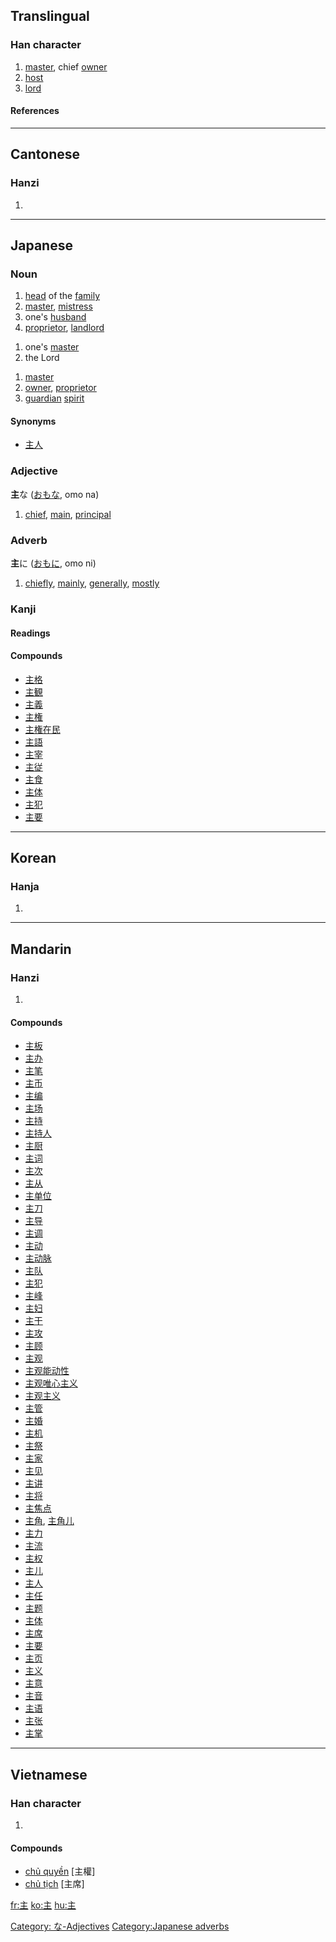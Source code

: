==Translingual==
===Han character===
{{Han char|rad=丶|as=04|sn=5|four=0010<sub>4</sub>|canj=卜土 (YG)}}
# [[master]], chief [[owner]]
# [[host]]
# [[lord]]
====References====
{{Han ref|kx=0080.200|dkj=00100|dj=0163.010|hdz=10044.030|uh=4E3B|ud=20027|bh=A544|bd=42308}}
----
==Cantonese==
===Hanzi===
{{yue-hanzi|jyut=|y=jyu2}}
# {{defn|Cantonese}}
----
== Japanese ==
===Noun===
{{janoun|あるじ|aruji}}
# [[head]] of the [[family]]
# [[master]], [[mistress]]
# one's [[husband]]
# [[proprietor]], [[landlord]]

{{janoun|しゅ|shu}}
# one's [[master]]
# the Lord

{{janoun|ぬし|nushi}}
# [[master]]
# [[owner]], [[proprietor]]
# [[guardian]] [[spirit]]

====Synonyms====
*[[主人]]


===Adjective===
[[Category: な-Adjectives]]
'''主'''な ([[おも]]な, omo na)
# [[chief]], [[main]], [[principal]]


===Adverb===
[[Category:Japanese adverbs]]
'''主'''に ([[おも]]に, omo ni)
# [[chiefly]], [[mainly]], [[generally]], [[mostly]]


===Kanji===
{{ja-kanji|grade=|rs=丶04}}
====Readings====
{{ja-readings|on=[[しゅ]] (shu), [[す]] (su)|kun=[[ぬし]] (nushi), [[おも]] (omo), [[あるじ]] (aruji)}}
====Compounds====
*[[主格]]
*[[主観]]
*[[主義]]
*[[主権]]
*[[主権在民]]
*[[主語]]
*[[主宰]]
*[[主従]]
*[[主食]]
*[[主体]]
*[[主犯]]
*[[主要]]
----
==Korean==
===Hanja===
{{ko-hanja|hangeul=주|rv=ju|mr=chu}}
# {{defn|Korean}}
----
==Mandarin==
===Hanzi===
{{cmn-hanzi|pin=[[lí]] (li2), [[zhǔ]] (zhu3)|wg=li<sup>2</sup>, chu<sup>3</sup>}}
# {{defn|Mandarin}}

====Compounds====
*[[主板]]
*[[主办]]
*[[主笔]]
*[[主币]]
*[[主编]]
*[[主场]]
*[[主持]]
*[[主持人]]
*[[主厨]]
*[[主词]]
*[[主次]]
*[[主从]]
*[[主单位]]
*[[主刀]]
*[[主导]]
*[[主调]]
*[[主动]]
*[[主动脉]]
*[[主队]]
*[[主犯]]
*[[主峰]]
*[[主妇]]
*[[主干]]
*[[主攻]]
*[[主顾]]
*[[主观]]
*[[主观能动性]]
*[[主观唯心主义]]
*[[主观主义]]
*[[主管]]
*[[主婚]]
*[[主机]]
*[[主祭]]
*[[主家]]
*[[主见]]
*[[主讲]]
*[[主将]]
*[[主焦点]]
*[[主角]], [[主角儿]]
*[[主力]]
*[[主流]]
*[[主权]]
*[[主儿]]
*[[主人]]
*[[主任]]
*[[主题]]
*[[主体]]
*[[主席]]
*[[主要]]
*[[主页]]
*[[主义]]
*[[主意]]
*[[主音]]
*[[主语]]
*[[主张]]
*[[主掌]]
----
==Vietnamese==
===Han character===
{{vi-hantu|chủ}}
# {{defn|Vietnamese}}

====Compounds====
*[[chủ quyền]] [主權]
*[[chủ tịch]] [主席]







[[fr:主]]
[[ko:主]]
[[hu:主]]